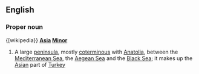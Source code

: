 ==English==
===Proper noun===
{[wikipedia}}
'''[[Asia]] [[Minor]]'''
#A large [[peninsula]], mostly [[coterminous]] with [[Anatolia]], between the [[Mediterranean Sea]], the [[Aegean Sea]] and the [[Black Sea]]; it makes up the [[Asian]] part of [[Turkey]]